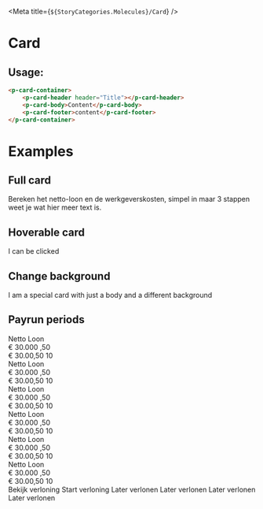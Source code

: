 
<Meta title={`${StoryCategories.Molecules}/Card`} />

# Card

## Usage:

```html
<p-card-container>
    <p-card-header header="Title"></p-card-header>
    <p-card-body>Content</p-card-body>
    <p-card-footer>content</p-card-footer>
</p-card-container>
```

# Examples

## Full card

<Canvas>
    <div class="flex w-1/2">
        <p-card-container>
            <p-card-header header="Header">
                <p-button
                    icon-only
                    icon="pencil"
                    chevron
                    variant="secondary"
                    size="small"
                    slot="suffix"
                    class="ml-auto"
                ></p-button>
            </p-card-header>
            <p-card-body>
                Bereken het netto-loon en de werkgeverskosten, simpel in maar 3
                stappen weet je wat hier meer text is.
            </p-card-body>
        </p-card-container>
    </div>
</Canvas>

## Hoverable card

<Canvas>
    <div class="flex w-1/2">
        <p-card-container hoverable>
            <p-card-header header="Header" arrow></p-card-header>
            <p-card-body>I can be clicked</p-card-body>
        </p-card-container>
    </div>
</Canvas>

## Change background

<Canvas>
    <div class="flex w-1/2">
        <p-card-container class="bg-storm-light">
            <p-card-body class="text-white font-bold h-24 flex items-center justify-center">
                I am a special card with just a body and a different background
            </p-card-body>
        </p-card-container>
    </div>
</Canvas>

## Payrun periods

<Canvas>
    <div class="grid grid-cols-3 gap-4 bg-mystic py-12 px-4">
        <p-card-container hoverable>
            <p-card-header header="Januari" arrow>
                <p-icon
                    class="ml-auto"
                    slot="suffix"
                    size="sm"
                    variant="checkmark"
                />
            </p-card-header>
            <p-card-body class="flex flex-col h-28">
                <span class="text-sky-dark uppercase text-xs font-bold">
                    Netto Loon
                </span>
                <div class="flex text-3xl">
                    <span class="text-storm-light mr-1">&euro;</span>
                    <span class="font-bold">30.000</span>
                    <span class="text-storm-light text-xl font-bold mt-[0.1rem]">
                        ,50
                    </span>
                </div>
                <div class="flex items-center place-content-between text-storm-light text-sm mt-auto">
                    <span>&euro; 30.00,50</span>
                    <span class="flex items-center">
                        <p-icon
                            class="mr-1 text-storm-vague"
                            variant="person"
                        />
                        10
                    </span>
                </div>
            </p-card-body>
        </p-card-container>
        <p-card-container hoverable>
            <p-card-header header="Februari" arrow>
                <p-icon
                    class="ml-auto"
                    slot="suffix"
                    size="sm"
                    variant="checkmark"
                />
            </p-card-header>
            <p-card-body class="flex flex-col h-28">
                <span class="text-sky-dark uppercase text-xs font-bold">
                    Netto Loon
                </span>
                <div class="flex text-3xl">
                    <span class="text-storm-light mr-1">&euro;</span>
                    <span class="font-bold">30.000</span>
                    <span class="text-storm-light text-xl font-bold mt-[0.1rem]">
                        ,50
                    </span>
                </div>
                <div class="flex items-center place-content-between text-storm-light text-sm mt-auto">
                    <span>&euro; 30.00,50</span>
                    <span class="flex items-center">
                        <p-icon
                            class="mr-1 text-storm-vague"
                            variant="person"
                        />
                        10
                    </span>
                </div>
            </p-card-body>
        </p-card-container>
        <p-card-container hoverable>
            <p-card-header header="Maart" arrow>
                <p-icon
                    class="ml-auto"
                    slot="suffix"
                    size="sm"
                    variant="checkmark"
                />
            </p-card-header>
            <p-card-body class="flex flex-col h-28">
                <span class="text-sky-dark uppercase text-xs font-bold">
                    Netto Loon
                </span>
                <div class="flex text-3xl">
                    <span class="text-storm-light mr-1">&euro;</span>
                    <span class="font-bold">30.000</span>
                    <span class="text-storm-light text-xl font-bold mt-[0.1rem]">
                        ,50
                    </span>
                </div>
                <div class="flex items-center place-content-between text-storm-light text-sm mt-auto">
                    <span>&euro; 30.00,50</span>
                    <span class="flex items-center">
                        <p-icon
                            class="mr-1 text-storm-vague"
                            variant="person"
                        />
                        10
                    </span>
                </div>
            </p-card-body>
        </p-card-container>
        <p-card-container hoverable>
            <p-card-header header="April" arrow>
                <p-icon
                    class="ml-auto"
                    slot="suffix"
                    size="sm"
                    variant="checkmark"
                />
            </p-card-header>
            <p-card-body class="flex flex-col h-28">
                <span class="text-sky-dark uppercase text-xs font-bold">
                    Netto Loon
                </span>
                <div class="flex text-3xl">
                    <span class="text-storm-light mr-1">&euro;</span>
                    <span class="font-bold">30.000</span>
                    <span class="text-storm-light text-xl font-bold mt-[0.1rem]">
                        ,50
                    </span>
                </div>
                <div class="flex items-center place-content-between text-storm-light text-sm mt-auto">
                    <span>&euro; 30.00,50</span>
                    <span class="flex items-center">
                        <p-icon
                            class="mr-1 text-storm-vague"
                            variant="person"
                        />
                        10
                    </span>
                </div>
            </p-card-body>
        </p-card-container>
        <p-card-container hoverable>
            <p-card-header header="Mei" arrow>
                <p-icon
                    class="ml-auto"
                    slot="suffix"
                    size="sm"
                    variant="checkmark"
                />
            </p-card-header>
            <p-card-body class="flex flex-col h-28">
                <span class="text-sky-dark uppercase text-xs font-bold">
                    Netto Loon
                </span>
                <div class="flex text-3xl">
                    <span class="text-storm-light mr-1">&euro;</span>
                    <span class="font-bold">30.000</span>
                    <span class="text-storm-light text-xl font-bold mt-[0.1rem]">
                        ,50
                    </span>
                </div>
                <div class="flex items-center place-content-between text-storm-light text-sm mt-auto">
                    <span>&euro; 30.00,50</span>
                    <span class="flex items-center">
                        <p-icon
                            class="mr-1 text-storm-vague"
                            variant="person"
                        />
                        10
                    </span>
                </div>
            </p-card-body>
        </p-card-container>
        <p-card-container hoverable>
            <p-card-header header="Juni" arrow>
                <p-icon
                    class="ml-auto"
                    slot="suffix"
                    size="sm"
                    variant="checkmark"
                />
            </p-card-header>
            <p-card-body class="flex flex-col h-28">
                <span class="text-sky-dark uppercase text-xs font-bold">
                    Netto Loon
                </span>
                <div class="flex text-3xl">
                    <span class="text-storm-light mr-1">&euro;</span>
                    <span class="font-bold">30.000</span>
                    <span class="text-storm-light text-xl font-bold mt-[0.1rem]">
                        ,50
                    </span>
                </div>
                <div class="flex items-center place-content-between text-storm-light text-sm mt-auto">
                    <span>&euro; 30.00,50</span>
                    <span class="flex items-center">
                        <p-icon
                            class="mr-1 text-storm-vague"
                            variant="person"
                        />
                        10
                    </span>
                </div>
            </p-card-body>
        </p-card-container>
        <p-card-container hoverable>
            <p-card-header header="Juli" arrow></p-card-header>
            <p-card-body class="flex items-center justify-center h-28">
                <p-button size="small">Bekijk verloning</p-button>
            </p-card-body>
        </p-card-container>
        <p-card-container hoverable>
            <p-card-header header="Augustus" arrow></p-card-header>
            <p-card-body class="flex items-center justify-center h-28">
                <p-button size="small">Start verloning</p-button>
            </p-card-body>
        </p-card-container>
        <p-card-container
            class="bg-transparent text-storm-light border border-mystic-dark"
            shadow={false}
        >
            <p-card-header
                header="September"
                class="text-storm-vague"
            ></p-card-header>
            <p-card-body class="flex items-center justify-center h-28 text-sm font-semibold text-storm-vague">
                Later verlonen
            </p-card-body>
        </p-card-container>
        <p-card-container
            class="bg-transparent text-storm-light border border-mystic-dark"
            shadow={false}
        >
            <p-card-header
                header="Oktober"
                class="text-storm-vague"
            ></p-card-header>
            <p-card-body class="flex items-center justify-center h-28 text-sm font-semibold text-storm-vague">
                Later verlonen
            </p-card-body>
        </p-card-container>
        <p-card-container
            class="bg-transparent text-storm-light border border-mystic-dark"
            shadow={false}
        >
            <p-card-header
                header="November"
                class="text-storm-vague"
            ></p-card-header>
            <p-card-body class="flex items-center justify-center h-28 text-sm font-semibold text-storm-vague">
                Later verlonen
            </p-card-body>
        </p-card-container>
        <p-card-container
            class="bg-transparent text-storm-light border border-mystic-dark"
            shadow={false}
        >
            <p-card-header
                header="December"
                class="text-storm-vague"
            ></p-card-header>
            <p-card-body class="flex items-center justify-center h-28 text-sm font-semibold text-storm-vague">
                Later verlonen
            </p-card-body>
        </p-card-container>
    </div>
</Canvas>
